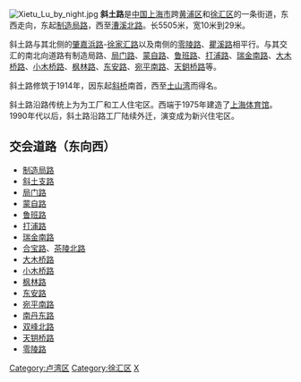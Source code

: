 {{Unreferenced|time=2020-02-01T15:22:10+00:00}}
{{Infobox China Road
|路牌类型=Shanghai
|中文道路名称=斜土路
|走向1=东
|走向2=西
|走向1(E)=E
|道路英文名=Xietu Rd.
|走向2(E)=W
|图片=
|图片说明=
|道路属性=
|道路总长度= 5.505
|车速限制=
|行车线数量=
|所在地区= [[上海市|上海市]][[黄浦区|黄浦区]]、[[徐汇区|徐汇区]]
|起点= [[制造局路|制造局路]]
|终点= [[零陵路|零陵路]]
|道路命名日期= 
|命名缘由= 
|道路旧名= 
|道路动工日期= 1914年
|通车日期= 
|路段主要建筑= 
}}
[[File:Xietu_Lu_by_night.jpg|thumb]]
'''斜土路'''是[[中国|中国]][[上海市|上海市]]跨[[黄浦区|黄浦区]]和[[徐汇区|徐汇区]]的一条街道，东西走向，东起[[制造局路|制造局路]]，西至[[漕溪北路|漕溪北路]]。长5505米，宽10米到29米。

斜土路与其北侧的[[肇嘉浜路|肇嘉浜路]]-[[徐家汇路|徐家汇路]]以及南侧的[[零陵路|零陵路]]、[[瞿溪路|瞿溪路]]相平行。与其交汇的南北向道路有制造局路、[[局门路_(上海)|局门路]]、[[蒙自路_(上海)|蒙自路]]、[[鲁班路_(上海)|鲁班路]]、[[打浦路_(上海)|打浦路]]、[[瑞金南路_(上海)|瑞金南路]]、[[大木桥路|大木桥路]]、[[小木桥路|小木桥路]]、[[枫林路|枫林路]]、[[东安路_(上海)|东安路]]、[[宛平南路|宛平南路]]、[[天鈅桥路|天鈅桥路]]等。

斜土路修筑于1914年，因东起[[斜桥|斜桥]]南首，西至[[土山湾|土山湾]]而得名。

斜土路沿路传统上为为工厂和工人住宅区。西端于1975年建造了[[上海体育馆|上海体育馆]]。1990年代以后，斜土路沿路工厂陆续外迁，演变成为新兴住宅区。

== 交会道路（东向西） ==
*[[制造局路|制造局路]]
*[[斜土支路|斜土支路]]
*[[局门路|局门路]]
*[[蒙自路|蒙自路]]
*[[鲁班路|鲁班路]]
*[[打浦路|打浦路]]
*[[瑞金南路|瑞金南路]]
*[[合宝路|合宝路]]、[[茶陵北路|茶陵北路]]
*[[大木桥路|大木桥路]]
*[[小木桥路|小木桥路]]
*[[枫林路|枫林路]]
*[[东安路_(上海)|东安路]]
*[[宛平南路|宛平南路]]
*[[南丹东路|南丹东路]]
*[[双峰北路|双峰北路]]
*[[天钥桥路|天钥桥路]]
*[[零陵路|零陵路]]

{{SH-stub}}
{{徐家汇}}
{{Commonscat|Xietu Road, Shanghai}}

[[Category:卢湾区|Category:卢湾区]]
[[Category:徐汇区|Category:徐汇区]]
[[Category:上海道路|X]]